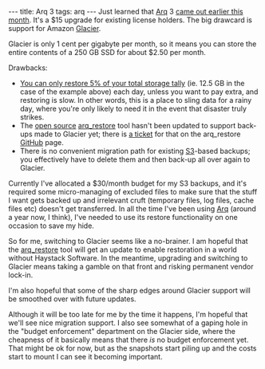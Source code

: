 ---
title: Arq 3
tags: arq
---
Just learned that [[Arq]] 3 [http://www.haystacksoftware.com/blog/2012/11/arq-cloud-backup-for-mac-adds-support-for-amazon-glacier/ came out earlier this month]. It's a $15 upgrade for existing license holders. The big drawcard is support for Amazon [[Glacier]].

Glacier is only 1 cent per gigabyte per month, so it means you can store the entire contents of a 250 GB SSD for about $2.50 per month.

Drawbacks:

* [http://aws.amazon.com/glacier/pricing/ You can only restore 5% of your total storage tally] (ie. 12.5 GB in the case of the example above) each day, unless you want to pay extra, and restoring is slow. In other words, this is a place to sling data for a rainy day, where you're only likely to need it in the event that disaster truly strikes.
* The [[open source]] [[arq_restore]] tool hasn't been updated to support back-ups made to Glacier yet; there is [https://github.com/sreitshamer/arq_restore/issues/6 a ticket] for that on the arq_restore [[GitHub]] page.
* There is no convenient migration path for existing [[S3]]-based backups; you effectively have to delete them and then back-up all over again to Glacier.

Currently I've allocated a $30/month budget for my S3 backups, and it's required some micro-managing of excluded files to make sure that the stuff I want gets backed up and irrelevant cruft (temporary files, log files, cache files etc) doesn't get transferred. In all the time I've been using [[Arq]] (around a year now, I think), I've needed to use its restore functionality on one occasion to save my hide.

So for me, switching to Glacier seems like a no-brainer. I am hopeful that the [[arq_restore]] tool will get an update to enable restoration in a world without Haystack Software. In the meantime, upgrading and switching to Glacier means taking a gamble on that front and risking permanent vendor lock-in.

I'm also hopeful that some of the sharp edges around Glacier support will be smoothed over with future updates.

Although it will be too late for me by the time it happens, I'm hopeful that we'll see nice migration support. I also see somewhat of a gaping hole in the "budget enforcement" department on the Glacier side, where the cheapness of it basically means that there ''is'' no budget enforcement yet. That might be ok for now, but as the snapshots start piling up and the costs start to mount I can see it becoming important.
